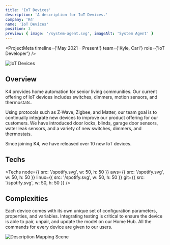 ```yaml
---
title: 'IoT Devices'
description: 'A description for IoT Devices.'
company: 'K4'
name: 'IoT Devices'
position: 3
preview: { image: '/system-agent.svg', imageAlt: 'System Agent' }
---
```


<ProjectMeta
  timeline={'May 2021 - Present'}
  team={'Kyle, Carl'}
  role={'IoT Developer'}
/>

![IoT Devices](/iot-devices.svg)

## Overview

K4 provides home automation for senior living communities. Our current offering of IoT devices includes switches, dimmers, motion sensors, and thermostats.

Using protocols such as Z-Wave, Zigbee, and Matter, our team goal is to continually integrate new devices to improve our product offering for our customers. We have introduced door locks, blinds, garage door sensors, water leak sensors, and a variety of new switches, dimmers, and thermostats.

Since joining K4, we have released over 10 new IoT devices.

## Techs

<Techs
  node={{ src: '/spotify.svg', w: 50, h: 50 }}
  aws={{ src: '/spotify.svg', w: 50, h: 50 }}
  linux={{ src: '/spotify.svg', w: 50, h: 50 }}
  git={{ src: '/spotify.svg', w: 50, h: 50 }}
/>

## Complexities

Each device comes with its own unique set of configuration parameters, properties, and variables. Integrating testing is critical to ensure the device is able to pair, unpair, and update the model on our Home Hub. All the commands for every device are given to our users.

![Description Mapping Scene](/description-mapping-scene.svg)
